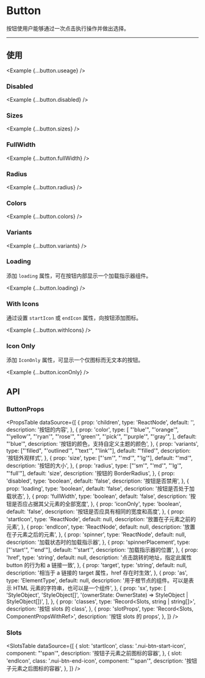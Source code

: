 
# Button

按钮使用户能够通过一次点击执行操作并做出选择。

<ComponentLinks component='button' />

---

## 使用

<Example {...button.useage} />

### Disabled

<Example {...button.disabled} />

### Sizes

<Example {...button.sizes} />

### FullWidth

<Example {...button.fullWidth} />

### Radius

<Example {...button.radius} />

### Colors

<Example {...button.colors} />

### Variants

<Example {...button.variants} />

### Loading

添加 `loading` 属性，可在按钮内部显示一个加载指示器组件。

<Example {...button.loading} />

### With Icons

通过设置 `startIcon` 或 `endIcon` 属性，向按钮添加图标。

<Example {...button.withIcons} />

### Icon Only

添加 `IconOnly` 属性，可显示一个仅图标而无文本的按钮。

<Example {...button.iconOnly} />

## API

### ButtonProps

<PropsTable
  dataSource={[
    {
      prop: 'children',
      type: 'ReactNode',
      default: '',
      description: '按钮的内容',
    },
    {
      prop: 'color',
      type: [
        "'blue'",
        "'orange'",
        "'yellow'",
        "'ryan'",
        "'rose'",
        "'green'",
        "'pick'",
        "'purple'",
        "'gray'",
      ],
      default: "'blue'",
      description: '按钮的颜色，支持自定义主题的颜色',
    },
    {
      prop: 'variants',
      type: ["'filled", "'outlined'", "'text'", "'link'"],
      default: "'filled'",
      description: '按钮外观样式',
    },
    {
      prop: 'size',
      type: ["'sm'", "'md'", "'lg'"],
      default: "'md'",
      description: '按钮的大小',
    },
    {
      prop: 'radius',
      type: ["'sm'", "'md'", "'lg'", "'full'"],
      default: 'size',
      description: '按钮的 BorderRadius',
    },
    {
      prop: 'disabled',
      type: 'boolean',
      default: 'false',
      description: '按钮是否禁用',
    },
    {
      prop: 'loading',
      type: 'boolean',
      default: 'false',
      description: '按钮是否处于加载状态',
    },
    {
      prop: 'fullWidth',
      type: 'boolean',
      default: 'false',
      description: '按钮是否应占据其父元素的全部宽度',
    },
    {
      prop: 'iconOnly',
      type: 'boolean',
      default: 'false',
      description: '按钮是否应具有相同的宽度和高度',
    },
    {
      prop: 'startIcon',
      type: 'ReactNode',
      default: null,
      description: '放置在子元素之前的元素',
    },
    {
      prop: 'endIcon',
      type: 'ReactNode',
      default: null,
      description: '放置在子元素之后的元素',
    },
    {
      prop: 'spinner',
      type: 'ReactNode',
      default: null,
      description: '加载状态时的加载指示器',
    },
    {
      prop: 'spinnerPlacement',
      type: ["'start'", "'end'"],
      default: "'start'",
      description: '加载指示器的位置',
    },
    {
      prop: 'href',
      type: 'string',
      default: null,
      description: '点击跳转的地址，指定此属性 button 的行为和 a 链接一致',
    },
    {
      prop: 'target',
      type: 'string',
      default: null,
      description: '相当于 a 链接的 target 属性，href 存在时生效',
    },
    {
      prop: 'as',
      type: 'ElementType',
      default: null,
      description:
        '用于根节点的组件。可以是表示 HTML 元素的字符串，也可以是一个组件',
    },
    {
      prop: 'sx',
      type: [
        'StyleObject',
        'StyleObject[]',
        '(ownerState: OwnerState) => StyleObject | StyleObject[])',
      ],
    },
    {
      prop: 'classes',
      type: 'Record<Slots, string | string[]>',
      description: '按钮 slots 的 class',
    },
    {
      prop: 'slotProps',
      type: 'Record<Slots, ComponentPropsWithRef>',
      description: '按钮 slots 的 props',
    },
  ]}
/>

### Slots

<SlotsTable
  dataSource={[
    {
      slot: 'startIcon',
      class: '.nui-btn-start-icon',
      component: "'span'",
      description: '按钮子元素之前图标的容器',
    },
    {
      slot: 'endIcon',
      class: '.nui-btn-end-icon',
      component: "'span'",
      description: '按钮子元素之后图标的容器',
    },
  ]}
/>
